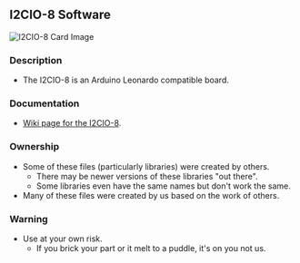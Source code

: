 == I2CIO-8 Software ==

<img src="http://land-boards.com/blwiki/images/e/ee/I2CIO-8_X2-6000-640px.jpg" alt="I2CIO-8 Card Image"></img>

=== Description ===
* The I2CIO-8 is an Arduino Leonardo compatible board.

=== Documentation ===

*[http://land-boards.com/wiki/index.php?title=I2CIO-8 Wiki page for the I2CIO-8].

=== Ownership ===

* Some of these files (particularly libraries) were created by others.
** There may be newer versions of these libraries "out there".
** Some libraries even have the same names but don't work the same.
* Many of these files were created by us based on the work of others.

=== Warning ===

* Use at your own risk.
** If you brick your part or it melt to a puddle, it's on you not us.
